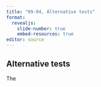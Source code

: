 ```yaml
---
title: "09-04, Alternative tests"
format: 
  revealjs:
    slide-number: true
    embed-resources: true
editor: source
---
```


## Alternative tests

:::notes
The
:::
  
